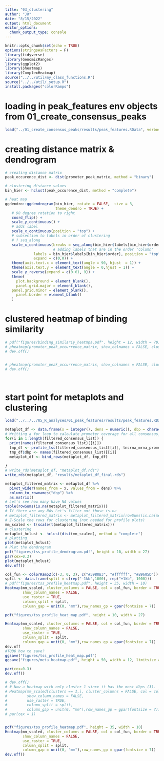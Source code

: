 ```yaml
---
title: "03_clustering"
author: "JR"
date: "8/15/2022"
output: html_document
editor_options: 
  chunk_output_type: console
---
```


```r
knitr::opts_chunk$set(echo = TRUE)
options(stringsAsFactors = F)
library(tidyverse)
library(GenomicRanges)
library(ggplot2)
library(pheatmap)
library(ComplexHeatmap)
source("../../util/my_class_functions.R")
source("../../util/_setup.R")
install.packages("colorRamps")

```

# loading in peak_features env objects from 01_create_consensus_peaks
```r

load("../01_create_consensus_peaks/results/peak_features.RData", verbose = T)

```

# creating distance matrix & dendrogram
```r

# creating distance matrix
peak_occurence_dist <- dist(promoter_peak_matrix, method = "binary")

# clustering distance values
bin_hier <- hclust(peak_occurence_dist, method = "complete")

# heat map
ggdendro::ggdendrogram(bin_hier, rotate = FALSE,  size = 3,
                       theme_dendro = TRUE) +
   # 90 degree rotation to right
   coord_flip() +
   scale_y_continuous() +
   # adds label
   scale_x_continuous(position = "top") +
   # subsection to labels in order of clustering
   # ? seq_along
   scale_x_continuous(breaks = seq_along(bin_hier$labels[bin_hier$order]),
                      # adding labels that are in the order 'column'
             labels = bin_hier$labels[bin_hier$order], position = "top",
             expand = c(0,0)) +
   theme(axis.text.x = element_text(angle = 90, hjust  = 1)) +
   theme(axis.text.y = element_text(angle = 0,hjust = 1)) +
   scale_y_reverse(expand = c(0.01, 0)) +
   theme(
     plot.background = element_blank(),
     panel.grid.major = element_blank(),
   panel.grid.minor = element_blank(),
     panel.border = element_blank()
   )

```

# clustered heatmap of binding similarity

```r

# pdf("figures/binding_similariy_heatmpa.pdf", height = 12, width = 70)
# pheatmap(promoter_peak_occurrence_matrix, show_colnames = FALSE, clustering_distance_rows = "binary", clustering_distance_cols = "binary")
# dev.off()


# pheatmap(promoter_peak_occurrence_matrix, show_colnames = FALSE, clustering_distance_rows = "binary", clustering_distance_cols = "binary")
# dev.off()




```


# start point for metaplots and clustering
```r
load("../../../05_R_analyses/01_peak_features/results/peak_features.RData", verbose = T)
```



```r

metaplot_df <- data.frame(x = integer(), dens = numeric(), dbp = character())
# Writting a for loop to calculate promoter coverage for all consensus_peaks:
for(i in 1:length(filtered_consensus_list)) {
  print(names(filtered_consensus_list)[[i]])
  tmp_df <- profile_tss(filtered_consensus_list[[i]], lncrna_mrna_promoters)
  tmp_df$dbp <- names(filtered_consensus_list)[[i]]
  metaplot_df <- bind_rows(metaplot_df, tmp_df)
  
}
# write_rds(metaplot_df, "metaplot_df.rds")
write_rds(metaplot_df, "results/metaplot_df_final.rds")

```
  


```r


metaplot_filtered_matrix <- metaplot_df %>% 
  pivot_wider(names_from = x, values_from = dens) %>%
  column_to_rownames("dbp") %>%
  as.matrix()
# Let's see how many have NA values
table(rowSums(is.na(metaplot_filtered_matrix)))
# If there are any NAs Let's filter out those is.na
# metaplot_filtered_matrix <- metaplot_filtered_matrix[rowSums(is.na(metaplot_filtered_matrix)) == 0,]
# Z-Scale the rows for clustering (not needed for profile plots)
mm_scaled <- t(scale(t(metaplot_filtered_matrix)))
# clustering
metaplot_hclust <- hclust(dist(mm_scaled), method = "complete")
# plotting
plot(metaplot_hclust)
# Plot the dendrogram
pdf("figures/tss_profile_dendrogram.pdf", height = 10, width = 27)
par(cex=0.3)
plot(metaplot_hclust)
dev.off()
```


```r
col_fun <- colorRamp2(c(-3, 0, 3), c("#5980B3", "#ffffff", "#B9605D"))
split <- data.frame(split = c(rep("-1kb",1000), rep("+1kb", 1000)))
# pdf("figures/tss_profile_heatmap.pdf", height = 35, width = 10)
Heatmap(mm_scaled, cluster_columns = FALSE, col = col_fun, border = TRUE, 
        show_column_names = FALSE,
        use_raster = TRUE,
        column_split = split,
        column_gap = unit(0, "mm"),row_names_gp = gpar(fontsize = 7))

pdf("figures/tss_profile_heat_map.pdf", height = 10, width = 27)

Heatmap(mm_scaled, cluster_columns = FALSE, col = col_fun, border = TRUE, 
        show_column_names = FALSE,
        use_raster = TRUE,
        column_split = split,
        column_gap = unit(0, "mm"),row_names_gp = gpar(fontsize = 7))
dev.off
#TODO how to save?
ggsave("figures/tss_profile_heat_map.pdf")
ggsave("figures/meta_heatmap.pdf", height = 50, width = 12, limitsize = F)

par(cex=0.3)
dev.off()

# dev.off()
# # Now a heatmap with only cluster 1 since it has the most dbps (3).
# Heatmap(mm_scaled[clusters == 1,], cluster_columns = FALSE, col = col_fun, border = TRUE, 
#         show_column_names = FALSE,
#         use_raster = TRUE,
#         column_split = split,
#         column_gap = unit(0, "mm"),row_names_gp = gpar(fontsize = 7))
# par(cex = 1)


pdf("figures/tss_profile_heatmap.pdf", height = 35, width = 10)
Heatmap(mm_scaled, cluster_columns = FALSE, col = col_fun, border = TRUE, 
        show_column_names = FALSE,
        use_raster = TRUE,
        column_split = split,
        column_gap = unit(0, "mm"),row_names_gp = gpar(fontsize = 7))
dev.off()
```


```r


```


